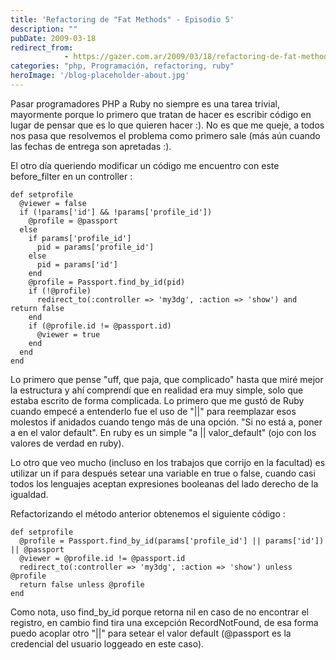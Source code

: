 ```yaml
---
title: 'Refactoring de "Fat Methods" - Episodio 5'
description: ""
pubDate: 2009-03-18
redirect_from: 
            - https://gazer.com.ar/2009/03/18/refactoring-de-fat-methods-episodio-5/
categories: "php, Programación, refactoring, ruby"
heroImage: '/blog-placeholder-about.jpg'
---
```

Pasar programadores PHP a Ruby no siempre es una tarea trivial, mayormente porque lo primero que tratan de hacer es escribir código en lugar de pensar que es lo que quieren hacer :). No es que me queje, a todos nos pasa que resolvemos el problema como primero sale (más aún cuando las fechas de entrega son apretadas :).

El otro día queriendo modificar un código me encuentro con este before_filter en un controller :

```
def setprofile
  @viewer = false
  if (!params['id'] && !params['profile_id'])
    @profile = @passport
  else
    if params['profile_id']
      pid = params['profile_id']
    else
      pid = params['id']
    end
    @profile = Passport.find_by_id(pid)
    if (!@profile)
      redirect_to(:controller => 'my3dg', :action => 'show') and return false
    end
    if (@profile.id != @passport.id)
      @viewer = true
    end
  end
end
```

Lo primero que pense "uff, que paja, que complicado" hasta que miré mejor la estructura y ahí comprendí que en realidad era muy simple, solo que estaba escrito de forma complicada. Lo primero que me gustó de Ruby cuando empecé a entenderlo fue el uso de "||" para reemplazar esos molestos if anidados cuando tengo más de una opción. "Si no está a, poner a en el valor default". En ruby es un simple "a || valor_default" (ojo con los valores de verdad en ruby).

Lo otro que veo mucho (incluso en los trabajos que corrijo en la facultad) es utilizar un if para después setear una variable en true o false, cuando casi todos los lenguajes aceptan expresiones booleanas del lado derecho de la igualdad.

Refactorizando el método anterior obtenemos el siguiente código :

```
def setprofile
  @profile = Passport.find_by_id(params['profile_id'] || params['id']) || @passport
  @viewer = @profile.id != @passport.id
  redirect_to(:controller => 'my3dg', :action => 'show') unless @profile
  return false unless @profile
end
```

Como nota, uso find_by_id porque retorna nil en caso de no encontrar el registro, en cambio find tira una excepción RecordNotFound, de esa forma puedo acoplar otro "||" para setear el valor default (@passport es la credencial del usuario loggeado en este caso).
